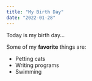 ```yaml
---
title: "My Birth Day"
date: "2022-01-28"
---
```


Today is my birth day...

Some of my **favorite** things are:

- Petting cats
- Writing programs
- Swimming
